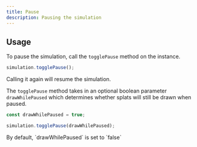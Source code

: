```yaml
---
title: Pause
description: Pausing the simulation
---
```


## Usage

To pause the simulation, call the `togglePause` method on the instance.

```javascript
simulation.togglePause();
```

Calling it again will resume the simulation.

The `togglePause` method takes in an optional boolean parameter `drawWhilePaused` which determines whether splats will still be drawn when paused.

```javascript
const drawWhilePaused = true;

simulation.togglePause(drawWhilePaused);
```

<Callout type="info">
    By default, `drawWhilePaused` is set to `false`
</Callout>
